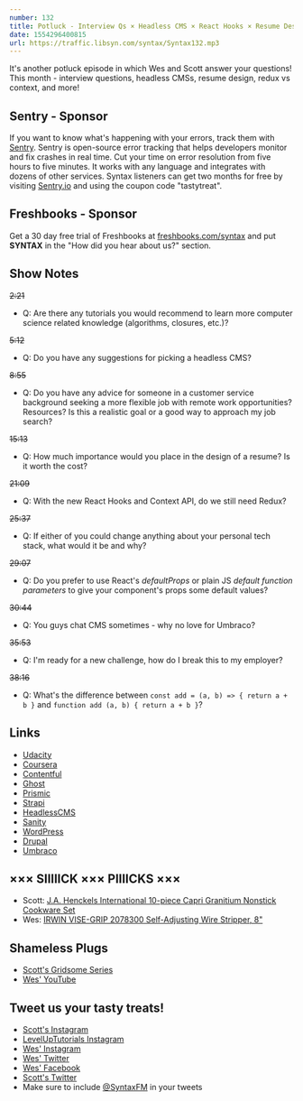 ```yaml
---
number: 132
title: Potluck - Interview Qs × Headless CMS × React Hooks × Resume Design × Redux vs Context × More!
date: 1554296400815
url: https://traffic.libsyn.com/syntax/Syntax132.mp3
---
```


It's another potluck episode in which Wes and Scott answer your questions! This month - interview questions, headless CMSs, resume design, redux vs context, and more!

## Sentry - Sponsor

If you want to know what's happening with your errors, track them with [Sentry](https://sentry.io/). Sentry is open-source error tracking that helps developers monitor and fix crashes in real time. Cut your time on error resolution from five hours to five minutes. It works with any language and integrates with dozens of other services. Syntax listeners can get two months for free by visiting [Sentry.io](https://sentry.io/) and using the coupon code "tastytreat".

## Freshbooks - Sponsor

Get a 30 day free trial of Freshbooks at [freshbooks.com/syntax](https://freshbooks.com/syntax) and put **SYNTAX** in the "How did you hear about us?" section.

## Show Notes

~~2:21~~

* Q: Are there any tutorials you would recommend to learn more computer science related knowledge (algorithms, closures, etc.)?

~~5:12~~

* Q: Do you have any suggestions for picking a headless CMS?

~~8:55~~

* Q: Do you have any advice for someone in a customer service background seeking a more flexible job with remote work opportunities? Resources? Is this a realistic goal or a good way to approach my job search?

~~15:13~~

* Q: How much importance would you place in the design of a resume? Is it worth the cost?

~~21:09~~

* Q: With the new React Hooks and Context API, do we still need Redux?

~~25:37~~

* Q: If either of you could change anything about your personal tech stack, what would it be and why?

~~29:07~~

* Q: Do you prefer to use React's *defaultProps* or plain JS *default function parameters* to give your component's props some default values?

~~30:44~~

* Q: You guys chat CMS sometimes - why no love for Umbraco?

~~35:53~~

* Q: I'm ready for a new challenge, how do I break this to my employer?

~~38:16~~

* Q: What's the difference between `const add = (a, b) => { return a + b }` and `function add (a, b) { return a + b }`?

## Links

* [Udacity](https://www.udacity.com/)
* [Coursera](https://www.coursera.org/)
* [Contentful](https://www.contentful.com/)
* [Ghost](https://ghost.org/)
* [Prismic](https://prismic.io/)
* [Strapi](https://strapi.io/)
* [HeadlessCMS](https://headlesscms.org/)
* [Sanity](https://www.sanity.io/)
* [WordPress](https://wordpress.org/)
* [Drupal](https://www.drupal.org/)
* [Umbraco](https://umbraco.com/)

## ××× SIIIIICK ××× PIIIICKS ×××

* Scott: [J.A. Henckels International 10-piece Capri Granitium Nonstick Cookware Set](https://www.costco.com/J.A.-Henckels-International-10-piece-Capri-Granitium-Nonstick-Cookware-Set.product.100397883.html)
* Wes: [IRWIN VISE-GRIP 2078300 Self-Adjusting Wire Stripper, 8"](https://amzn.to/2WlXRQQ)

## Shameless Plugs

* [Scott's Gridsome Series](https://LevelUpTutorials.com/pro)
* [Wes' YouTube](https://www.youtube.com/user/wesbos)

## Tweet us your tasty treats!

* [Scott's Instagram](https://www.instagram.com/stolinski/)
* [LevelUpTutorials Instagram](https://www.instagram.com/LevelUpTutorials/)
* [Wes' Instagram](https://www.instagram.com/wesbos/)
* [Wes' Twitter](https://twitter.com/wesbos)
* [Wes' Facebook](https://www.facebook.com/wesbos.developer)
* [Scott's Twitter](https://twitter.com/stolinski)
* Make sure to include [@SyntaxFM](https://twitter.com/SyntaxFM) in your tweets

